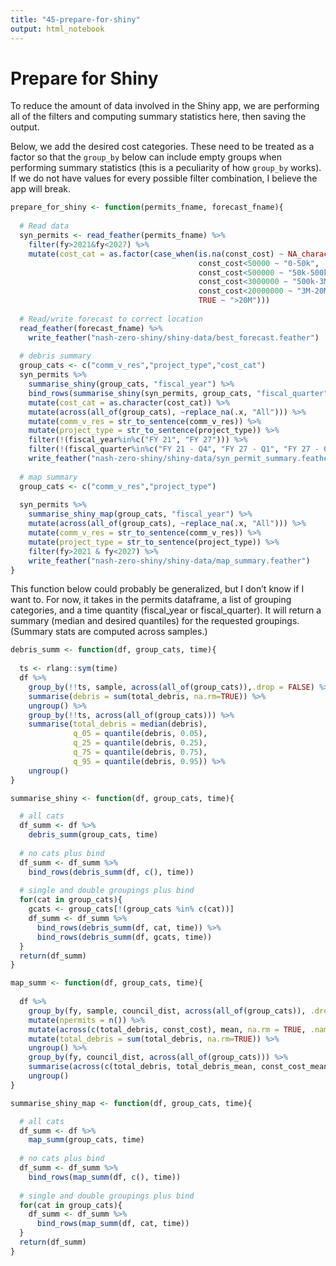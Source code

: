 ```yaml
---
title: "45-prepare-for-shiny"
output: html_notebook
---
```



# Prepare for Shiny

To reduce the amount of data involved in the Shiny app, we are performing all of the filters and computing summary statistics here, then saving the output.

Below, we add the desired cost categories. These need to be treated as a factor so that the `group_by` below can include empty groups when performing summary statistics (this is a peculiarity of how `group_by` works). If we do not have values for every possible filter combination, I believe the app will break.

```r
prepare_for_shiny <- function(permits_fname, forecast_fname){
  
  # Read data
  syn_permits <- read_feather(permits_fname) %>% 
    filter(fy>2021&fy<2027) %>% 
    mutate(cost_cat = as.factor(case_when(is.na(const_cost) ~ NA_character_,
                                          const_cost<50000 ~ "0-50k",
                                          const_cost<500000 ~ "50k-500k",
                                          const_cost<3000000 ~ "500k-3M",
                                          const_cost<20000000 ~ "3M-20M",
                                          TRUE ~ ">20M")))
  
  # Read/write forecast to correct location
  read_feather(forecast_fname) %>% 
    write_feather("nash-zero-shiny/shiny-data/best_forecast.feather")
  
  # debris summary
  group_cats <- c("comm_v_res","project_type","cost_cat")
  syn_permits %>% 
    summarise_shiny(group_cats, "fiscal_year") %>% 
    bind_rows(summarise_shiny(syn_permits, group_cats, "fiscal_quarter")) %>% 
    mutate(cost_cat = as.character(cost_cat)) %>% 
    mutate(across(all_of(group_cats), ~replace_na(.x, "All"))) %>% 
    mutate(comm_v_res = str_to_sentence(comm_v_res)) %>% 
    mutate(project_type = str_to_sentence(project_type)) %>% 
    filter(!(fiscal_year%in%c("FY 21", "FY 27"))) %>% 
    filter(!(fiscal_quarter%in%c("FY 21 - Q4", "FY 27 - Q1", "FY 27 - Q2", "FY 27 - Q3", "FY 27 - Q4"))) %>% 
    write_feather("nash-zero-shiny/shiny-data/syn_permit_summary.feather")
  
  # map summary
  group_cats <- c("comm_v_res","project_type")
  
  syn_permits %>% 
    summarise_shiny_map(group_cats, "fiscal_year") %>% 
    mutate(across(all_of(group_cats), ~replace_na(.x, "All"))) %>% 
    mutate(comm_v_res = str_to_sentence(comm_v_res)) %>% 
    mutate(project_type = str_to_sentence(project_type)) %>% 
    filter(fy>2021 & fy<2027) %>%
    write_feather("nash-zero-shiny/shiny-data/map_summary.feather")
}
```



This function below could probably be generalized, but I don't know if I want to. For now, it takes in the permits dataframe, a list of grouping categories, and a time quantity (fiscal_year or fiscal_quarter). It will return a summary (median and desired quantiles) for the requested groupings. (Summary stats are computed across samples.)

```r
debris_summ <- function(df, group_cats, time){
  
  ts <- rlang::sym(time)
  df %>% 
    group_by(!!ts, sample, across(all_of(group_cats)),.drop = FALSE) %>% 
    summarise(debris = sum(total_debris, na.rm=TRUE)) %>% 
    ungroup() %>%
    group_by(!!ts, across(all_of(group_cats))) %>%
    summarise(total_debris = median(debris),
              q_05 = quantile(debris, 0.05),
              q_25 = quantile(debris, 0.25),
              q_75 = quantile(debris, 0.75),
              q_95 = quantile(debris, 0.95)) %>%
    ungroup()
}
```


```r
summarise_shiny <- function(df, group_cats, time){

  # all cats
  df_summ <- df %>% 
    debris_summ(group_cats, time)
  
  # no cats plus bind
  df_summ <- df_summ %>% 
    bind_rows(debris_summ(df, c(), time))
  
  # single and double groupings plus bind
  for(cat in group_cats){
    gcats <- group_cats[!(group_cats %in% c(cat))]
    df_summ <- df_summ %>% 
      bind_rows(debris_summ(df, cat, time)) %>% 
      bind_rows(debris_summ(df, gcats, time))
  }
  return(df_summ)
}
```

```r
map_summ <- function(df, group_cats, time){
  
  df %>% 
    group_by(fy, sample, council_dist, across(all_of(group_cats)), .drop = FALSE) %>%
    mutate(npermits = n()) %>% 
    mutate(across(c(total_debris, const_cost), mean, na.rm = TRUE, .names = "{.col}_mean")) %>% 
    mutate(total_debris = sum(total_debris, na.rm=TRUE)) %>% 
    ungroup() %>% 
    group_by(fy, council_dist, across(all_of(group_cats))) %>% 
    summarise(across(c(total_debris, total_debris_mean, const_cost_mean, npermits), mean, na.rm = TRUE)) %>% 
    ungroup()
}
```

```r
summarise_shiny_map <- function(df, group_cats, time){

  # all cats
  df_summ <- df %>% 
    map_summ(group_cats, time)
  
  # no cats plus bind
  df_summ <- df_summ %>% 
    bind_rows(map_summ(df, c(), time))
  
  # single and double groupings plus bind
  for(cat in group_cats){
    df_summ <- df_summ %>% 
      bind_rows(map_summ(df, cat, time))
  }
  return(df_summ)
}
```

